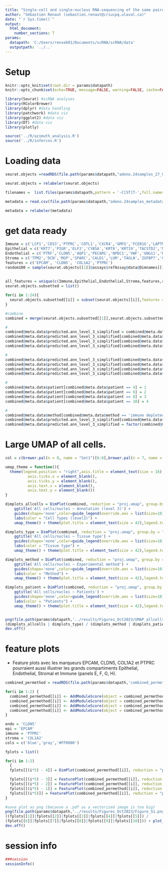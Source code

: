 ---
title: "Single-cell and single-nucleus RNA-sequencing of the same paired normal-adenocarcinoma lung samples provides divergent biological information"
author: "Sébastien Renaut (sebastien.renaut@criucpq.ulaval.ca)"
date: "`r Sys.time()`"
output:
  html_document:
    number_sections: T
params:
  datapath: 'C:/Users/renseb01/Documents/scRNA/scRNA/data'
  outputpath: '../..' 
---

# Setup  
```{r, setup,echo=FALSE}
knitr::opts_knit$set(root.dir = params$datapath)
knitr::opts_chunk$set(echo=TRUE, message=FALSE, warning=FALSE, cache=FALSE, cache.lazy=FALSE)
```

```{r, requirements}
library(Seurat) #scRNA analyses
library(RColorBrewer)
library(dplyr) #data handling
library(patchwork) #data viz
library(ggplot2) #data viz
library(DT) #data viz
library(plotly)

source('../R/azimuth_analysis.R')
source('../R/infercnv.R')
```


# Loading data  
```{r loading,message  = T, fig.width = 11, fig.height=8,echo=T}  
seurat.objects =readRDS(file.path(params$datapath,"adeno.24samples_27_07_23cnv.rds"))

seurat.objects = relabeler(seurat.objects)

filenames =  list.files(params$datapath,pattern = '-C[ST]T-',full.names = F)

metadata = read.csv(file.path(params$datapath,"adeno.24samples_metadata.csv"),row.names = 1)

metadata = relabeler(metadata)
```


# get data ready
```{r session, message= T}
Immune = c('LCP1','CD53','PTPRC','COTL1','CXCR4','GMFG','FCER1G','LAPTM5','SRGN','CD52')
Epithelial = c('KRT7','PIGR','ELF3','CYB5A','KRT8','KRT19','TACSTD2','MUC1','S100A14','CXCL17')
Endothelial = c('PTRF','CLDN5','AQP1','PECAM1','NPDC1','VWF','GNG11','RAMP2','IGFBP7','CLEC14A')
Stroma = c('TPM2','DCN','MGP','SPARC','CALD1','LUM','TAGLN','IGFBP7','COL1A2','C1S')
features = c('EPCAM', 'CLDN5', 'COL1A2','PTPRC')
random100 = sample(seurat.objects[[1]]@assays$refAssay@data@Dimnames[[1]],100)
  
  
all_features = unique(c(Immune,Epithelial,Endothelial,Stroma,features,random100))
seurat.objects.subsetted = list()

for(i in 1:24){
  seurat.objects.subsetted[[i]] = subset(seurat.objects[[i]],features = all_features)
}

#combine
combined = merge(seurat.objects.subsetted[[1]],seurat.objects.subsetted[c(2:24)],merge.dr = 'proj.umap')

#
combined@meta.data$predicted.ann_level_3_simplified = combined@meta.data$predicted.ann_level_3
combined@meta.data$predicted.ann_level_3_simplified[combined@meta.data$predicted.ann_level_3 %in% c('SM activated stress response','Submucosal Secretory')] = 'others'
combined@meta.data$predicted.ann_level_3_simplified[combined@meta.data$predicted.ann_level_3 == 'None'] = 'Unclassified'
combined@meta.data$predicted.ann_level_3_simplified[combined@meta.data$predicted.ann_level_3 == 'unknown'] = 'Unclassified'

#
combined@meta.data$predicted.ann_level_3_simplified[combined@meta.data$predicted.ann_level_3_simplified == 'Unclassified' & combined@meta.data$predicted.ann_level_1 == 'Epithelial'] = 'Epithelial ~ Unclassified'
combined@meta.data$predicted.ann_level_3_simplified[combined@meta.data$predicted.ann_level_3_simplified == 'Unclassified' & combined@meta.data$predicted.ann_level_1 == 'Endothelial'] = 'Endothelial ~ Unclassified'
combined@meta.data$predicted.ann_level_3_simplified[combined@meta.data$predicted.ann_level_3_simplified == 'Unclassified' & combined@meta.data$predicted.ann_level_1 == 'Immune'] = 'Immune ~ Unclassified'
combined@meta.data$predicted.ann_level_3_simplified[combined@meta.data$predicted.ann_level_3_simplified == 'Unclassified' & combined@meta.data$predicted.ann_level_1 == 'Stroma'] = 'Stroma ~ Unclassified'

#
combined@meta.data$patient[combined@meta.data$patient == 4] = 1
combined@meta.data$patient[combined@meta.data$patient == 6] = 2
combined@meta.data$patient[combined@meta.data$patient == 8] = 3
combined@meta.data$patient[combined@meta.data$patient == 10] = 4

#
combined@meta.data$method[combined@meta.data$method == 'immune depleted cells'] = 'Immune-depleted\ncell'
combined@meta.data$predicted.ann_level_3_simplified[combined@meta.data$predicted.ann_level_3_simplified=='Lymphatic EC differentiating'] = 'Lymphatic EC diff.'
combined@meta.data$predicted.ann_level_3_simplified = factor(combined@meta.data$predicted.ann_level_3_simplified, levels = c("AT1","AT2","B cell lineage","Basal","Dendritic cells","EC arterial","EC capillary","EC venous","Fibroblasts","Innate lymphoid cell NK","Lymphatic EC diff.","Lymphatic EC mature","Macrophages","Mast cells","Monocytes","Multiciliated lineage","Myofibroblasts","others","Rare","Secretory","T cell lineage","Endothelial ~ Unclassified","Epithelial ~ Unclassified","Immune ~ Unclassified","Stroma ~ Unclassified","Unclassified"))
```


# Large UMAP of all cells.
```{r plots, message= T}
col = c(brewer.pal(n = 8, name = "Set1")[6:8],brewer.pal(n = 7, name = "Set3"),'black','darkblue','darkred',brewer.pal(8,name = 'Accent')[8:1],brewer.pal(n = 8, name = "Set1")[1:5])

umap_theme = function(){
  theme(legend.position = "right",axis.title = element_text(size = 16),axis.text = element_text(size = 16),
          axis.ticks.x = element_blank(),
          axis.ticks.y = element_blank(),
          axis.text.x = element_blank(),
          axis.text.y = element_blank()) 
}

dimplots_allcells = DimPlot(combined, reduction = "proj.umap", group.by = "predicted.ann_level_3_simplified",cols = col,pt.size=0.01,raster= F,order = F, label = T, label.size = 8, repel = T) + 
    ggtitle('All cells/nuclei ~ Annotation (level 3)') +
    guides(shape='none',color=guide_legend(override.aes = list(size=10), ncol=1)) + 
    labs(color = "Cell Types (level3)") +
    umap_theme() + theme(plot.title = element_text(size = 42),legend.text = element_text(size=16),legend.title = element_text(size=28), legend.position = 'right')

dimplots_type = DimPlot(combined, reduction = "proj.umap", group.by = "type",pt.size=0.01,raster= F,order = F, label.size = 4) + 
    ggtitle('All cells/nuclei ~ Tissue type') +
    guides(shape='none',color=guide_legend(override.aes = list(size=10), ncol=1)) +
    labs(color = "Tissue type") +
    umap_theme() + theme(plot.title = element_text(size = 42),legend.text = element_text(size=20),legend.title = element_text(size=28), legend.position = 'right')

dimplots_method = DimPlot(combined, reduction = "proj.umap", group.by = "method",pt.size=0.01,raster= F,order = F, label.size = 8) + 
    ggtitle('All cells/nuclei ~ Experimental method') +
    guides(shape='none',color=guide_legend(override.aes = list(size=10), ncol=1)) +
    labs(color = "Method") +
    umap_theme() + theme(plot.title = element_text(size = 42),legend.text = element_text(size=20),legend.title = element_text(size=28), legend.position = 'right')

dimplots_patient = DimPlot(combined, reduction = "proj.umap", group.by = "patient",cols = c(RColorBrewer::brewer.pal(n = 4, name = "Accent"))[4:1],pt.size=0.01,raster= F,order = F) + 
    ggtitle('All cells/nuclei ~ Patients') +
    guides(shape='none',color=guide_legend(override.aes = list(size=10), ncol=1)) +
    labs(color = "Patients") +
    umap_theme() + theme(plot.title = element_text(size = 42),legend.text = element_text(size=20),legend.title = element_text(size=28), legend.position = 'right')


png(file.path(params$datapath,'../results/Figures_Oct2023/UMAP_allcells.png'),width = 3000,height = 2250)
(dimplots_allcells | dimplots_type) / (dimplots_method | dimplots_patient) + plot_annotation(tag_levels = 'A') & theme(plot.tag = element_text(size = 34))
dev.off()
```

# feature plots
* Feature plots avec les marqueurs EPCAM, CLDN5, COL1A2 et PTPRC pourraient aussi illustrer les grands compartiments Epithelial, Endothelial, Stromal et Immune (panels E, F, G, H).
```{r feature plots, message= T}

combined_permethod = readRDS(file.path(params$datapath,'combined_permethod_pertypeN24.rds'))

for(i in 1:2) {
  combined_permethod[[i]] <- AddModuleScore(object = combined_permethod[[i]], features = list(Immune), name = "Immune_module",nbin = 12,ctrl = 100)
  combined_permethod[[i]] <- AddModuleScore(object = combined_permethod[[i]], features = list(Epithelial), name = "Epithelial_module",nbin = 12,ctrl = 100)
  combined_permethod[[i]] <- AddModuleScore(object = combined_permethod[[i]], features = list(Endothelial), name = "Endothelial_module",nbin = 12,ctrl = 100)
  combined_permethod[[i]] <- AddModuleScore(object = combined_permethod[[i]], features = list(Stroma), name = "Stroma_module",nbin = 12,ctrl = 100)
}

endo = 'CLDN5'
epi = 'EPCAM'
immune = 'PTPRC'
stroma = 'COL1A2'
cols = c('blue','gray','#FF0000')

fplots = list()

for(i in 1:2)
  {
  fplots[[(i*5) - 4]] = DimPlot(combined_permethod[[i]], reduction = "proj.umap", group.by = "predicted.ann_level_1",cols = col,pt.size=0.01,raster= F,order = F, label = T, label.size = 7, repel = T)  + ggtitle(ifelse(i==1,'Normal ~ Cell','Normal ~ Nucleus')) + umap_theme() + theme(legend.position = "none")

  fplots[[(i*5) - 3]] = FeaturePlot(combined_permethod[[i]], reduction = "proj.umap",features = 'Immune_module1',pt.size=0.01,raster= F,order = T,cols = cols) + theme(legend.position = "right") + ggtitle('Immune markers') + umap_theme()
  fplots[[(i*5) - 2]] = FeaturePlot(combined_permethod[[i]], reduction = "proj.umap",features = 'Epithelial_module1',pt.size=0.01,raster= F,order = T,cols = cols) + theme(legend.position = "right") + ggtitle('Epithelial markers')+ umap_theme()
  fplots[[(i*5) - 1]] = FeaturePlot(combined_permethod[[i]], reduction = "proj.umap",features = 'Endothelial_module1',pt.size=0.01,raster= F,order = T,cols = cols) + theme(legend.position = "right") + ggtitle('Endothelial markers')+ umap_theme()
  fplots[[(i*5)]] = FeaturePlot(combined_permethod[[i]], reduction = "proj.umap",features = 'Stroma_module1',pt.size=0.01,raster= F,order = T,cols = cols) + theme(legend.position = "right") + ggtitle('Stroma markers')+ umap_theme()
}

#save plot as png (because a .pdf as a vectorized image is too big)
png(file.path(params$datapath,'../results/Figures_Oct2023/Figure_S1.png'),width = 1560,height = 600)
((fplots[[1]]|fplots[[2]]|fplots[[3]]|fplots[[4]]|fplots[[5]]) /
(fplots[[6]]|fplots[[7]]|fplots[[8]]|fplots[[9]]|fplots[[10]])) + plot_annotation(tag_levels = 'A') + plot_layout(guides = 'collect')
dev.off()
```


# session info  
```{r session, message= T}
###session
sessionInfo()
```












